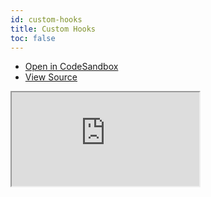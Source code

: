```yaml
---
id: custom-hooks
title: Custom Hooks
toc: false
---
```


- [Open in CodeSandbox](https://codesandbox.io/s/github/tannerlinsley/react-query/tree/main/examples/custom-hooks)
- [View Source](https://github.com/tannerlinsley/react-query/tree/main/examples/custom-hooks)

<iframe
  src="https://codesandbox.io/embed/github/tannerlinsley/react-query/tree/main/examples/custom-hooks?autoresize=1&fontsize=14&theme=dark"
  title="tannerlinsley/react-query: custom-hooks"
  sandbox="allow-forms allow-modals allow-popups allow-presentation allow-same-origin allow-scripts"
  style={{
    width: '100%',
    height: '80vh',
    border: '0',
    borderRadius: 8,
    overflow: 'hidden',
    position: 'static',
    zIndex: 0,
  }}
></iframe>
